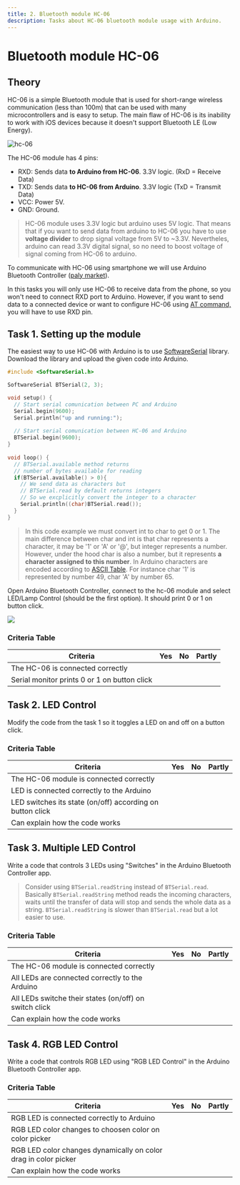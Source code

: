 ---
title: 2. Bluetooth module HC-06
description: Tasks about HC-06 bluetooth module usage with Arduino.
---
# Bluetooth module HC-06

## Theory

HC-06 is a simple Bluetooth module that is used for short-range wireless communication (less than 100m) that can be used with many microcontrollers and is easy to setup. The main flaw of HC-06 is its inability to work with iOS devices because it doesn't support Bluetooth LE (Low Energy).

![hc-06](/images/hc-06.bmp)

The HC-06 module has 4 pins:
* RXD: Sends data **to Arduino from HC-06**. 3.3V logic. (RxD = Receive Data)
* TXD: Sends data **to HC-06 from Arduino**. 3.3V logic (TxD = Transmit Data)
* VCC: Power 5V.
* GND: Ground.

> HC-06 module uses 3.3V logic but arduino uses 5V logic. That means that if you want to send data from arduino to HC-06 you have to use **voltage divider** to drop signal voltage from 5V to ~3.3V. Nevertheles, arduino can read 3.3V digital signal, so no need to boost voltage of signal coming from HC-06 to arduino.

To communicate with HC-06 using smartphone we will use Arduino Bluetooth Controller ([paly market](https://play.google.com/store/apps/details?id=com.giumig.apps.bluetoothserialmonitor)).

In this tasks you will only use HC-06 to receive data from the phone, so you won't need to connect RXD port to Arduino. However, if you want to send data to a connected device or want to configure HC-06 using [AT command,](https://www.instructables.com/AT-command-mode-of-HC-05-Bluetooth-module/) you will have to use RXD pin.

## Task 1. Setting up the module

The easiest way to use HC-06 with Arduino is to use [SoftwareSerial](https://docs.arduino.cc/learn/built-in-libraries/software-serial/) library. Download the library and upload the given code into Arduino. 

```c++
#include <SoftwareSerial.h>

SoftwareSerial BTSerial(2, 3);

void setup() {
  // Start serial comunication between PC and Arduino
  Serial.begin(9600);
  Serial.println("up and running:");
  
  // Start serial comunication between HC-06 and Arduino
  BTSerial.begin(9600);
}
  
void loop() {
  // BTSerial.available method returns
  // number of bytes available for reading
  if(BTSerial.available() > 0){
    // We send data as characters but 
    // BTSerial.read by default returns integers
    // So we excplicitly convert the integer to a character
    Serial.println((char)BTSerial.read());
  }
}
```

> In this code example we must convert int to char to get 0 or 1. The main difference between char and int is that char represents a character, it may be '1' or 'A' or '@', but integer represents a number. However, under the hood char is also a number, but it represents **a character assigned to this number**. In Arduino characters are encoded according to [ASCII Table](https://www.techonthenet.com/ascii/chart.php). For instance char '1' is represented by number 49, char 'A' by number 65.

Open Arduino Bluetooth Controller, connect to the hc-06 module and select LED/Lamp Control (should be the first option). It should print 0 or 1 on button click.

![](/images/bluetooth-controll-led.png)

### Criteria Table

|       Criteria                               | Yes | No | Partly |
| -------------------------------------------- | --- | -- | ------ |
| The HC-06 is connected correctly             |     |    |        |
| Serial monitor prints 0 or 1 on button click |     |    |        |


## Task 2. LED Control

Modify the code from the task 1 so it toggles a LED on and off on a button click.

### Criteria Table

|       Criteria                                               | Yes | No | Partly |
| ------------------------------------------------------------ | --- | -- | ------ |
| The HC-06 module is connected correctly                      |     |    |        |
| LED is connected correctly to the Arduino                    |     |    |        |
| LED switches its state (on/off) according on button click    |     |    |        |
| Can explain how the code works                               |     |    |        |

## Task 3. Multiple LED Control

Write a code that controls 3 LEDs using "Switches" in the Arduino Bluetooth Controller app.

> Consider using `BTSerial.readString` instead of `BTSerial.read`. Basically `BTSerial.readString` method reads the incoming characters, waits until the transfer of data will stop and sends the whole data as a string. `BTSerial.readString` is slower than `BTSerial.read` but a lot easier to use. 

### Criteria Table

|       Criteria                                               | Yes | No | Partly |
| ------------------------------------------------------------ | --- | -- | ------ |
| The HC-06 module is connected correctly                      |     |    |        |
| All LEDs are connected correctly to the Arduino              |     |    |        |
| All LEDs switche their states (on/off) on switch click       |     |    |        |
| Can explain how the code works                               |     |    |        |

## Task 4. RGB LED Control

Write a code that controls RGB LED using "RGB LED Control" in the Arduino Bluetooth Controller app.

### Criteria Table

|       Criteria                                                  | Yes | No | Partly |
| --------------------------------------------------------------- | --- | -- | ------ |
| RGB LED is connected correctly to Arduino                       |     |    |        |
| RGB LED color changes to choosen color on color picker          |     |    |        |
| RGB LED color changes dynamically on color drag in color picker |     |    |        |
| Can explain how the code works                                  |     |    |        |
